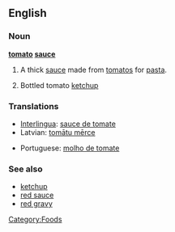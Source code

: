 ==English==

===Noun===
'''[[tomato]] [[sauce]]'''

# A thick [[sauce]] made from [[tomato]]s for [[pasta]].
# {{context|UK|Australia}} Bottled tomato [[ketchup]]

===Translations===
{{rfc-level|Translations at L3+ (AutoFormat would have corrected level of Translations)}}
{{trans-top|pasta sauce}}
*[[Interlingua]]: [[sauce de tomate]]
*Latvian: [[tomātu mērce]] {{f}}
{{trans-mid}}
*Portuguese: [[molho de tomate]] {{m}}
{{trans-bottom}}

===See also===
* [[ketchup]]
* [[red sauce]]
* [[red gravy]]

[[Category:Foods]]